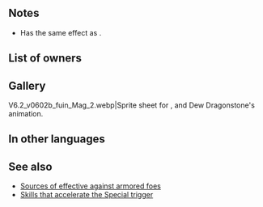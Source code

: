 {{Weapon Infobox
|tagid=SID_芽生えし心の竜石
|intID=2971
|image=wep_ac049
|exclusive=1
|weaponType=Dragonstone
|cost=400
|might=16
|range=1
|cooldown=-1
|effectiveness=Armored
|effect=Accelerates Special trigger (cooldown count-1). Effective against armored foes. Neutralizes "effective against armored" bonuses. If unit is within 3 spaces of an ally, inflicts Atk/Spd/Def/Res-5 on foe during combat, neutralizes penalties on unit during combat, and foe cannot make a follow-up attack. If foe's Range = 2, calculates damage using the lower of foe's Def or Res.
|statModifiers=0,16,0,0,0
|required=Flametongue
|properties=random_owner
}}
==Notes==
{{Effective damage bonus|armored}}
* Has the same effect as {{St|Svalinn Shield}}.
{{Effectiveness neutralization|armored}}
{{Temporary debuffs}}
{{Penalty neutralization}}
{{Prevent follow-up}}
{{LowerDefRes}}

==List of owners==
{{Skill Hero List}}
==Gallery==
<gallery>
V6.2_v0602b_fuin_Mag_2.webp|Sprite sheet for {{St|Körmt}}, {{St|Sell-Spell Tome}} and Dew Dragonstone's animation.
</gallery>
==In other languages==
{{OtherLanguages
|japanese=芽生えし心の竜石
|german=Taudrachenstein
|spanishEU=Piedra drag. rocío
|spanishLA=Piedra drag. rocío
|french=Dracop. rosée
|italian=Rugiada drago
|chineseTW=萌芽之心的龍石
|portuguese=Pedra orvalho
}}
==See also==
{{See also skills|cond=Description LIKE '%neutralizes _effective against armored_ bonuses%' OR (Description LIKE '%inflicts Atk/Spd/Def/Res-_ on foe during combat%' OR Description LIKE '%neutralizes penalties on unit during combat%' OR Description LIKE '%foe cannot make a follow-up attack%' OR Description LIKE '%foe cannot make a follow-up attack%') AND Description LIKE '%if unit is within _ spaces of an ally%'|columns=3}}
* [[Sources of effective against armored foes]]
* [[:Category:Skills that accelerate the Special trigger|Skills that accelerate the Special trigger]]
{{Weapons Navbox}}